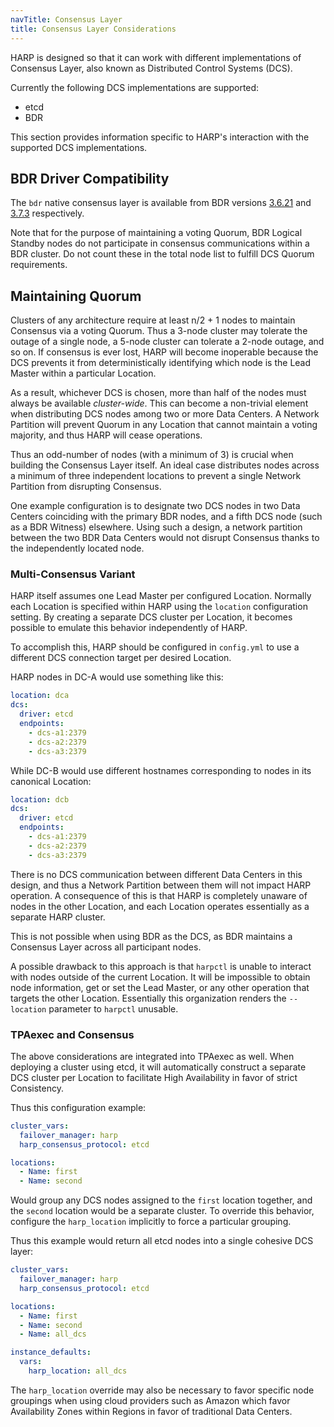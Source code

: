 ```yaml
---
navTitle: Consensus Layer
title: Consensus Layer Considerations
---
```


HARP is designed so that it can work with different implementations of 
Consensus Layer, also known as Distributed Control Systems (DCS).

Currently the following DCS implementations are supported:

 - etcd
 - BDR

This section provides information specific to HARP's interaction with the 
supported DCS implementations.

## BDR Driver Compatibility

The `bdr` native consensus layer is available from BDR versions 
[3.6.21](/bdr/latest/release-notes/#bdr-3621) 
and [3.7.3](/bdr/latest/release-notes/#bdr-373) respectively.

Note that for the purpose of maintaining a voting Quorum, BDR Logical Standby 
nodes do not participate in consensus communications within a BDR cluster. Do
not count these in the total node list to fulfill DCS Quorum requirements.

## Maintaining Quorum

Clusters of any architecture require at least n/2 + 1 nodes to maintain 
Consensus via a voting Quorum. Thus a 3-node cluster may tolerate the outage of 
a single node, a 5-node cluster can tolerate a 2-node outage, and so on. If 
consensus is ever lost, HARP will become inoperable because the DCS prevents it 
from deterministically identifying which node is the Lead Master within a 
particular Location.

As a result, whichever DCS is chosen, more than half of the nodes must always 
be available _cluster-wide_. This can become a non-trivial element when 
distributing DCS nodes among two or more Data Centers. A Network Partition will 
prevent Quorum in any Location that cannot maintain a voting majority, and thus 
HARP will cease operations.

Thus an odd-number of nodes (with a minimum of 3) is crucial when building the 
Consensus Layer itself. An ideal case distributes nodes across a minimum of 
three independent locations to prevent a single Network Partition from 
disrupting Consensus.

One example configuration is to designate two DCS nodes in two Data Centers 
coinciding with the primary BDR nodes, and a fifth DCS node (such as a BDR 
Witness) elsewhere. Using such a design, a network partition between the two 
BDR Data Centers would not disrupt Consensus thanks to the independently
located node.

### Multi-Consensus Variant

HARP itself assumes one Lead Master per configured Location. Normally each 
Location is specified within HARP using the `location` configuration setting. 
By creating a separate DCS cluster per Location, it becomes possible to emulate
this behavior independently of HARP.

To accomplish this, HARP should be configured in `config.yml` to use a different
DCS connection target per desired Location.

HARP nodes in DC-A would use something like this:

```yaml
location: dca
dcs:
  driver: etcd
  endpoints:
    - dcs-a1:2379
    - dcs-a2:2379
    - dcs-a3:2379
```

While DC-B would use different hostnames corresponding to nodes in its 
canonical Location:

```yaml
location: dcb
dcs:
  driver: etcd
  endpoints:
    - dcs-a1:2379
    - dcs-a2:2379
    - dcs-a3:2379
```

There is no DCS communication between different Data Centers in this design, 
and thus a Network Partition between them will not impact HARP operation. A 
consequence of this is that HARP is completely unaware of nodes in the other 
Location, and each Location operates essentially as a separate HARP cluster.

This is not possible when using BDR as the DCS, as BDR maintains a Consensus 
Layer across all participant nodes. 

A possible drawback to this approach is that `harpctl` is unable to interact 
with nodes outside of the current Location. It will be impossible to obtain 
node information, get or set the Lead Master, or any other operation that 
targets the other Location. Essentially this organization renders the 
`--location` parameter to `harpctl` unusable.

### TPAexec and Consensus

The above considerations are integrated into TPAexec as well. When deploying a
cluster using etcd, it will automatically construct a separate DCS cluster per
Location to facilitate High Availability in favor of strict Consistency.

Thus this configuration example:

```yaml
cluster_vars:
  failover_manager: harp
  harp_consensus_protocol: etcd

locations:
  - Name: first
  - Name: second
```

Would group any DCS nodes assigned to the `first` location together, and the 
`second` location would be a separate cluster. To override this behavior, 
configure the `harp_location` implicitly to force a particular grouping.

Thus this example would return all etcd nodes into a single cohesive DCS layer:

```yaml
cluster_vars:
  failover_manager: harp
  harp_consensus_protocol: etcd

locations:
  - Name: first
  - Name: second
  - Name: all_dcs

instance_defaults:
  vars:
    harp_location: all_dcs
```

The `harp_location` override may also be necessary to favor specific node 
groupings when using cloud providers such as Amazon which favor Availability
Zones within Regions in favor of traditional Data Centers.

